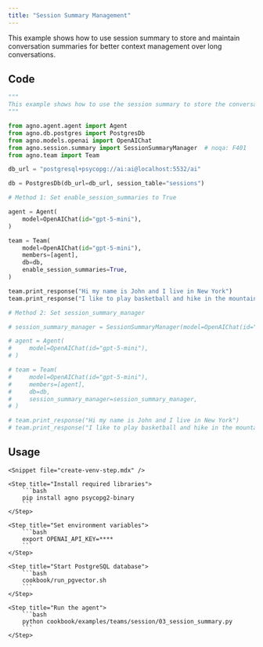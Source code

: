 ```yaml
---
title: "Session Summary Management"
---
```


This example shows how to use session summary to store and maintain conversation summaries for better context management over long conversations.

## Code

```python cookbook/examples/teams/session/03_session_summary.py
"""
This example shows how to use the session summary to store the conversation summary.
"""

from agno.agent.agent import Agent
from agno.db.postgres import PostgresDb
from agno.models.openai import OpenAIChat
from agno.session.summary import SessionSummaryManager  # noqa: F401
from agno.team import Team

db_url = "postgresql+psycopg://ai:ai@localhost:5532/ai"

db = PostgresDb(db_url=db_url, session_table="sessions")

# Method 1: Set enable_session_summaries to True

agent = Agent(
    model=OpenAIChat(id="gpt-5-mini"),
)

team = Team(
    model=OpenAIChat(id="gpt-5-mini"),
    members=[agent],
    db=db,
    enable_session_summaries=True,
)

team.print_response("Hi my name is John and I live in New York")
team.print_response("I like to play basketball and hike in the mountains")

# Method 2: Set session_summary_manager

# session_summary_manager = SessionSummaryManager(model=OpenAIChat(id="gpt-5-mini"))

# agent = Agent(
#     model=OpenAIChat(id="gpt-5-mini"),
# )

# team = Team(
#     model=OpenAIChat(id="gpt-5-mini"),
#     members=[agent],
#     db=db,
#     session_summary_manager=session_summary_manager,
# )

# team.print_response("Hi my name is John and I live in New York")
# team.print_response("I like to play basketball and hike in the mountains")
```

## Usage

<Steps>

    <Snippet file="create-venv-step.mdx" />

    <Step title="Install required libraries">
        ```bash
        pip install agno psycopg2-binary
        ```
    </Step>

    <Step title="Set environment variables">
        ```bash
        export OPENAI_API_KEY=****
        ```
    </Step>

    <Step title="Start PostgreSQL database">
        ```bash
        cookbook/run_pgvector.sh
        ```
    </Step>

    <Step title="Run the agent">
        ```bash
        python cookbook/examples/teams/session/03_session_summary.py
        ```
    </Step>

</Steps>